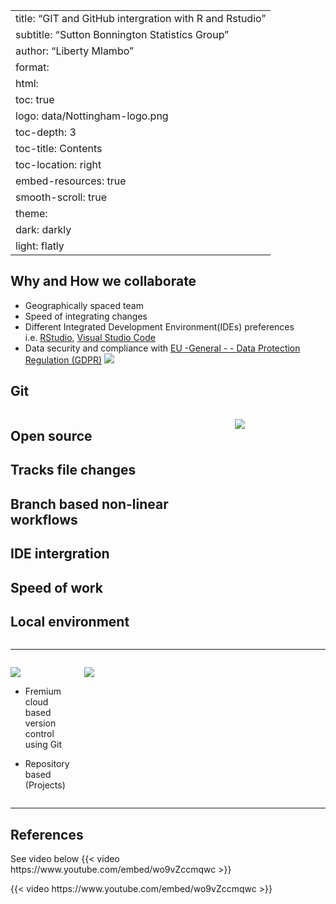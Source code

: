 <!-- ---
title: "GIT and GitHub intergration with R and Rstudio"
subtitle: "Sutton Bonnington Statistics Group"
author: "Liberty Mlambo"
format: 
      revealjs:
        incremental: true
        logo: data/Nottingham-logo.png
        slide-number: true
        standalone: true
        embed-resources: true
        preview-links: true
        footer: "Using GIT and GitHub with R and Rstudio"
        multiplex: true
        incremental: false
        slide-tone: false
        touch: false
editor: source
--- -->

---
title: "GIT and GitHub intergration with R and Rstudio"
subtitle: "Sutton Bonnington Statistics Group"
author: "Liberty Mlambo"
format:
  html:
    toc: true
    logo: data/Nottingham-logo.png
    toc-depth: 3
    toc-title: Contents
    toc-location: right
    embed-resources: true
    smooth-scroll: true
    theme:
      dark: darkly
      light: flatly
---


## Why and How we collaborate

-   Geographically spaced team
-   Speed of integrating changes
-   Different Integrated Development Environment(IDEs) preferences i.e. [RStudio](https://rstudio.com/products/rstudio/download/), [Visual Studio Code](https://code.visualstudio.com/)
-   Data security and compliance with [EU -General - - Data Protection Regulation (GDPR)](https://gdpr-info.eu/)
![](data/tools.png){fig-align="center"}

## Git

::: columns
::: {.column width="70%"}
::: {.callout-tip icon="false"}
## Open source
:::

::: {.callout-tip icon="false"}
## Tracks file changes
:::

::: {.callout-tip icon="false"}
## Branch based non-linear workflows
:::

::: {.callout-tip icon="false"}
## IDE intergration
:::

::: {.callout-tip icon="false"}
## Speed of work
:::

::: {.callout-important icon="false"}
## Local environment
:::
:::

::: {.column width="30%"}
![](data/git-icon-logo.png)
:::
:::

------------------------------------------------------------------------

::: columns
::: {.column width="20%"}
![](data/GitHub-Logo.png)

-   Fremium cloud based version control using Git

-   Repository based (Projects)
:::

::: {.column width="80%"}
[![](data/git-repositories-2.png)](https://github.com/dzvoti)
:::
:::

------------------------------------------------------------------------

## References

See video below
{{< video https://www.youtube.com/embed/wo9vZccmqwc >}}

{{< video https://www.youtube.com/embed/wo9vZccmqwc >}}